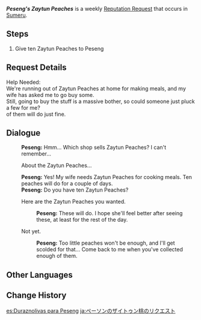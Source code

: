 {{Quest Infobox
|id            = 73654
|image         = Peseng Icon.png
|type          = World
|group         = Request
|startLocation = [[Port Ormos]], [[Sumeru]]
|region        = Sumeru
|area          = Ardravi Valley
|subarea       = Port Ormos
|characters    = Peseng; Traveler
|rewards       = Mora*20,000
|rep           = Sumeru
}}
'''''Peseng's Zaytun Peaches''''' is a weekly [[Reputation Request]] that occurs in [[Sumeru]].

==Steps==
# Give ten Zaytun Peaches to Peseng

==Request Details==
Help Needed:<br>
We're running out of Zaytun Peaches at home for making meals, and my wife has asked me to go buy some.<br>
Still, going to buy the stuff is a massive bother, so could someone just pluck a few {{Color|buzzword|Zaytun Peaches}} for me?<br>
{{Color|buzzword|10}} of them will do just fine.

==Dialogue==
{{Quest Description|Peseng from Port Ormos needs ten Zaytun Peaches.}}
{{Dialogue Start}}
:'''Peseng:''' Hmm... Which shop sells Zaytun Peaches? I can't remember...
:{{DIcon|Quest}} About the Zaytun Peaches...
:'''Peseng:''' Yes! My wife needs Zaytun Peaches for cooking meals. Ten peaches will do for a couple of days.
:'''Peseng:''' Do you have ten Zaytun Peaches?
:{{DIcon|Quest}} Here are the Zaytun Peaches you wanted.
::'''Peseng:''' These will do. I hope she'll feel better after seeing these, at least for the rest of the day.
:{{DIcon}} Not yet.
::'''Peseng:''' Too little peaches won't be enough, and I'll get scolded for that... Come back to me when you've collected enough of them.
{{Dialogue End}}

==Other Languages==
{{Other Languages
|en      = Peseng's Zaytun Peaches
|zhs     = 帕森的墩墩桃需求
|zhs_rm  = Pàsēn de Dūndūn-táo Xūqiú
|zht     = 帕森的墩墩桃需求
|zht_rm  = Pàsēn de Dūndūn-táo Xūqiú
|zh_tl   = Peseng's {{Lex|Zaytun Peach|zh}} Request
|ja      = ペーソンのザイトゥン桃のリクエスト
|ja_rm   = Peeson no Zaitun-tou no Rikuesto
|ja_tl   = Peseng's {{Lex|Zaytun Peach|ja}} Request
|ko      = 패슨의 뚠뚠 복숭아 의뢰
|ko_rm   = Paeseun-ui Ttunttun Boksung'a Uiroe
|ko_tl   = Peseng's {{Lex|Zaytun Peach|ko}} Request
|es      = Duraznolivas para Peseng
|es_tl   = Peacholives for Peseng
|es_note = {{es|Duraznolivas}} is a {{w|portmanteau}} of {{es|duraznos|tl=peaches}} and {{es|olivas|tl=olives.}}
|fr      = Des pêches zaytuns pour Peseng
|fr_tl   = Some Zaytun Peaches for Peseng
|ru      = Персики зайтун для Песэна
|ru_tl   = Zaytun Peaches for Peseng
|th      = การสรรหา Zaytun Peach ของ Peseng
|th_rm   = 
|th_tl   = 
|vi      = Yêu Cầu Về Đào Zaytun Của Peseng
|vi_tl   = Peseng's Request About Zaytun Peach
|de      = Pesengs Bitte um Zaytun-Pfirsiche
|de_tl   = Peseng's Request for Zaytun Peaches
|id      = Permintaan Zaytun Peach dari Peseng
|id_tl   = Peseng's Zaytun Peach Request
|pt      = Pêssegos Zaytun para Peseng
|pt_tl   = 
|tr      = Peseng'in Zaytun Şeftalileri
|tr_tl   = 
|it      = Pesche di Zaytun per Peseng
|it_tl   = 
}}

==Change History==
{{Change History|3.0}}

[[es:Duraznolivas para Peseng]]
[[ja:ペーソンのザイトゥン桃のリクエスト]]